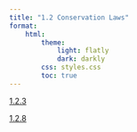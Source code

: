 ```yaml
---
title: "1.2 Conservation Laws"
format:
    html:
        theme:
            light: flatly
            dark: darkly
        css: styles.css
        toc: true
---
```


[1.2.3](./1.2.3/qmd)
                                          
[1.2.8](./1.2.8.qmd)